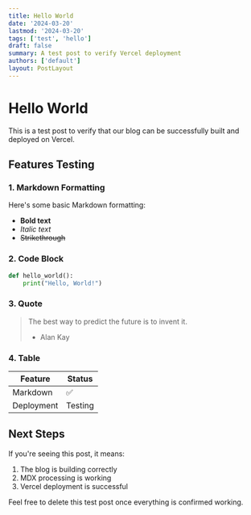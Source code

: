 ```yaml
---
title: Hello World
date: '2024-03-20'
lastmod: '2024-03-20'
tags: ['test', 'hello']
draft: false
summary: A test post to verify Vercel deployment
authors: ['default']
layout: PostLayout
---
```


# Hello World

This is a test post to verify that our blog can be successfully built and deployed on Vercel.

## Features Testing

### 1. Markdown Formatting

Here's some basic Markdown formatting:

- **Bold text**
- _Italic text_
- ~~Strikethrough~~

### 2. Code Block

```python
def hello_world():
    print("Hello, World!")
```

### 3. Quote

> The best way to predict the future is to invent it.
>
> - Alan Kay

### 4. Table

| Feature    | Status  |
| ---------- | ------- |
| Markdown   | ✅      |
| Deployment | Testing |

## Next Steps

If you're seeing this post, it means:

1. The blog is building correctly
2. MDX processing is working
3. Vercel deployment is successful

Feel free to delete this test post once everything is confirmed working.
